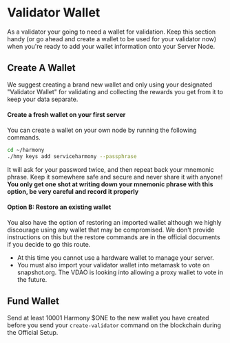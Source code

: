# Validator Wallet
As a validator your going to need a wallet for validation. Keep this section handy (or go ahead and create a wallet to be used for your validator now) when you're ready to add your wallet information onto your Server Node.

## Create A Wallet
We suggest creating a brand new wallet and only using your designated "Validator Wallet" for validating and collecting the rewards you get from it to keep your data separate.

#### Create a fresh wallet on your first server
You can create a wallet on your own node by running the following commands.

```bash
cd ~/harmony
./hmy keys add serviceharmony --passphrase
```

It will ask for your password twice, and then repeat back your mnemonic phrase. Keep it somewhere safe and secure and never share it with anyone! **You only get one shot at writing down your mnemonic phrase with this option, be very careful and record it properly**

#### Option B: Restore an existing wallet
You also have the option of restoring an imported wallet although we highly discourage using any wallet that may be compromised. We don't provide instructions on this but the restore commands are in the official documents if you decide to go this route. 

- At this time you cannot use a hardware wallet to manage your server.
- You must also import your validator wallet into metamask to vote on snapshot.org. The VDAO is looking into allowing a proxy wallet to vote in the future.

## Fund Wallet
Send at least 10001 Harmony $ONE to the new wallet you have created before you send your `create-validator` command on the blockchain during the Official Setup.